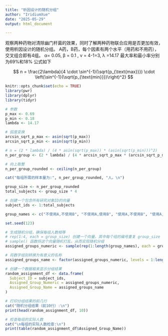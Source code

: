 ---
title: "析因设计的随机分组"
author: "IridiumXue"
date: "2025-05-29"
output: html_document

---


观察两种药物对清除幽门杆菌的效果，同时了解两种药物联合应用是否更加有效，使用析因设计的随机分组。
A药，B药，每个因素有两个水平（用药和不用药），交叉组合即有4组。
α= 0.05, β = 0.1 , ν = 4-1=3, λ =14.17
最大率和最小率分别为69%和18% 
公式如下

$$
n = \frac{2\lambda}{4 \cdot \sin^{-1}(\sqrt{p_{\text{max}}}) \cdot \left(\sin^{-1}(\sqrt{p_{\text{min}}})\right)^2}
$$


```{r setup, include=FALSE}
knitr::opts_chunk$set(echo = TRUE)
library(pwr)
library(dplyr)
library(tidyr)
```

```{r}

# 参数
p_max <- 0.69
p_min <- 0.18
lambda <- 14.17

# 弧度变换
arcsin_sqrt_p_max <- asin(sqrt(p_max))
arcsin_sqrt_p_min <- asin(sqrt(p_min))

# n = (2 * lambda) / (4 * asin(sqrt(p_max)) * (asin(sqrt(p_min)))^2)
n_per_group <- (2 * lambda) / (4 * arcsin_sqrt_p_max * (arcsin_sqrt_p_min)^2)

# 向上取整
n_per_group_rounded <- ceiling(n_per_group)

cat("每组所需的样本量为:", n_per_group_rounded, "人。\n")

```

```{r}

group_size <- n_per_group_rounded
total_subjects <- group_size * 4

# 创建一个包含所有研究对象ID的向量
subject_ids <- 1:total_subjects

group_names <- c("不使用A,不使用B", "不使用A,使用B", "使用A,不使用B", "使用A,使用B")

set.seed(123) 

# 生成随机分组，确保每组人数相等
# rep(1:4, each = group_size) 创建一个向量，其中每个组的编号重复 group_size 次
# sample() 函数将这个向量随机打乱，从而实现随机分组
assigned_groups_numeric <- sample(rep(1:length(group_names), each = group_size))

# 将数字组别转换为有意义的名称
assigned_groups_name <- factor(assigned_groups_numeric, levels = 1:length(group_names), labels = group_names)

# 创建一个数据框来显示分组结果
random_assignment_df <- data.frame(
  Subject_ID = subject_ids,
  Assigned_Group_Numeric = assigned_groups_numeric,
  Assigned_Group_Name = assigned_groups_name
)

# 打印分组结果的前几行
cat("随机分组结果（前10行）:\n")
print(head(random_assignment_df, 10))

# 检查每组的实际人数
cat("\n每组的实际人数检查:\n")
print(table(random_assignment_df$Assigned_Group_Name))

```